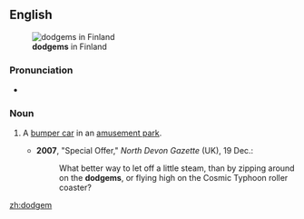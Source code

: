 ==English==
[[File:H2199 Bumper Cars - Autorata C.JPG|thumb|right|'''dodgems''' in Finland]]

===Pronunciation===
* {{a|UK}} {{IPA|/ˈdɒdʒ.əm/}}

===Noun===
{{en-noun}}

# {{British}} A [[bumper car]] in an [[amusement park]].
#*'''2007''', "Special Offer," ''North Devon Gazette'' (UK), 19 Dec.:
#*:What better way to let off a little steam, than by zipping around on the '''dodgems''', or flying high on the Cosmic Typhoon roller coaster?

[[zh:dodgem]]